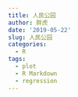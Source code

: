 ```yaml
---
title: 人民公园
author: 胖虎
date: '2019-05-22'
slug: 人民公园
categories:
  - R
tags:
  - plot
  - R Markdown
  - regression
---
```

